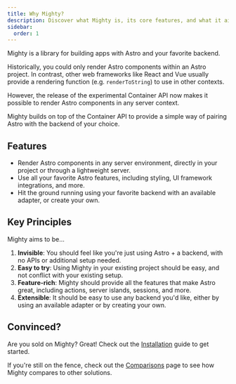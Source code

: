 ```yaml
---
title: Why Mighty?
description: Discover what Mighty is, its core features, and what it aims to be.
sidebar:
  order: 1
---
```


Mighty is a library for building apps with Astro and your favorite backend.

Historically, you could only render Astro components within an Astro project.
In contrast, other web frameworks like React and Vue usually provide a rendering function (e.g. `renderToString`) to use in other contexts.

However, the release of the experimental Container API now makes it possible to render Astro components in any server context.

Mighty builds on top of the Container API to provide a simple way of pairing Astro with the backend of your choice.

## Features

- Render Astro components in any server environment, directly in your project or through a lightweight server.
- Use all your favorite Astro features, including styling, UI framework integrations, and more.
- Hit the ground running using your favorite backend with an available adapter, or create your own.

## Key Principles

Mighty aims to be...

1. **Invisible**: You should feel like you're just using Astro + a backend, with no APIs or additional setup needed.
1. **Easy to try**: Using Mighty in your existing project should be easy, and not conflict with your existing setup.
1. **Feature-rich**: Mighty should provide all the features that make Astro great, including actions, server islands, sessions, and more.
1. **Extensible**: It should be easy to use any backend you'd like, either by using an available adapter or by creating your own.

## Convinced?

Are you sold on Mighty? Great! Check out the [Installation](/guides/getting-started/installation) guide to get started.

If you're still on the fence, check out the [Comparisons](/guides/hello-world/comparisons) page to see how Mighty compares to other solutions.
